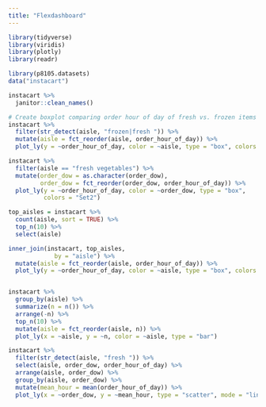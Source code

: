 ```yaml
---
title: "Flexdashboard"
---
```


```r
library(tidyverse)
library(viridis)
library(plotly)
library(readr)
```


```r

library(p8105.datasets)
data("instacart")

instacart %>% 
  janitor::clean_names()

# Create boxplot comparing order hour of day of fresh vs. frozen items
instacart %>% 
  filter(str_detect(aisle, "frozen|fresh ")) %>% 
  mutate(aisle = fct_reorder(aisle, order_hour_of_day)) %>% 
  plot_ly(y = ~order_hour_of_day, color = ~aisle, type = "box", colors = "Set2")

instacart %>% 
  filter(aisle == "fresh vegetables") %>% 
  mutate(order_dow = as.character(order_dow),
         order_dow = fct_reorder(order_dow, order_hour_of_day)) %>% 
  plot_ly(y = ~order_hour_of_day, color = ~order_dow, type = "box", 
          colors = "Set2") 

top_aisles = instacart %>% 
  count(aisle, sort = TRUE) %>% 
  top_n(10) %>% 
  select(aisle)

inner_join(instacart, top_aisles,
             by = "aisle") %>% 
  mutate(aisle = fct_reorder(aisle, order_hour_of_day)) %>% 
  plot_ly(y = ~order_hour_of_day, color = ~aisle, type = "box", colors = "Set2")



```

```r

instacart %>%
  group_by(aisle) %>%
  summarize(n = n()) %>%
  arrange(-n) %>% 
  top_n(10) %>% 
  mutate(aisle = fct_reorder(aisle, n)) %>% 
  plot_ly(x = ~aisle, y = ~n, color = ~aisle, type = "bar")
```

```r

instacart %>% 
  filter(str_detect(aisle, "fresh ")) %>% 
  select(aisle, order_dow, order_hour_of_day) %>% 
  arrange(aisle, order_dow) %>% 
  group_by(aisle, order_dow) %>% 
  mutate(mean_hour = mean(order_hour_of_day)) %>% 
  plot_ly(x = ~order_dow, y = ~mean_hour, type = "scatter", mode = "line", color = ~aisle)
```


